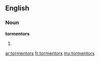 ==English==

===Noun===
'''tormentors'''

# {{plural of|[[tormentor]]}}

[[ar:tormentors]]
[[fr:tormentors]]
[[my:tormentors]]